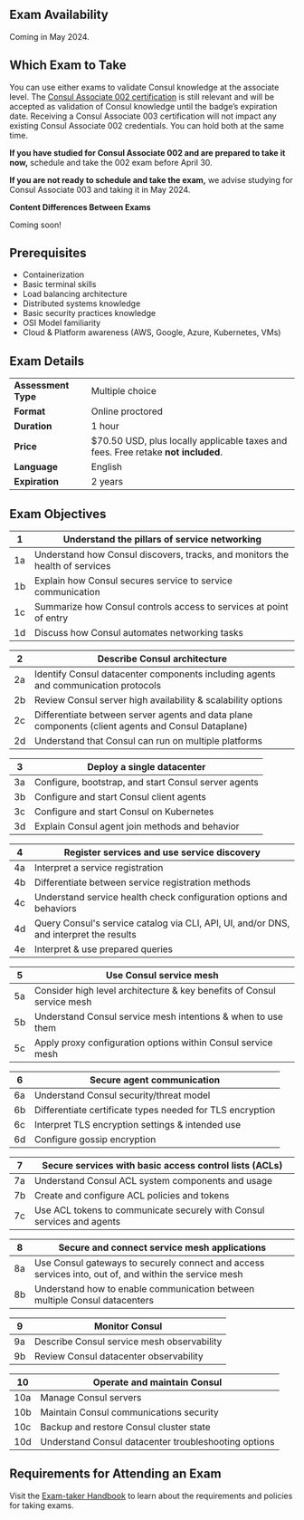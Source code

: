 <!-- Each "## Heading Two" section in this document will be used to populate an FAQ item -->

## Exam Availability

Coming in May 2024.

## Which Exam to Take

You can use either exams to validate Consul knowledge at the associate level. The [Consul Associate 002 certification](/certifications/networking-automation#consul-associate-002-details) is still relevant and will be accepted as validation of Consul knowledge until the badge’s expiration date. Receiving a Consul Associate 003 certification will not impact any existing Consul Associate 002 credentials. You can hold both at the same time.

**If you have studied for Consul Associate 002 and are prepared to take it now,** schedule and take the 002 exam before April 30.

**If you are not ready to schedule and take the exam,** we advise studying for Consul Associate 003 and taking it in May 2024.

**Content Differences Between Exams**

Coming soon! 

## Prerequisites

* Containerization 
* Basic terminal skills
* Load balancing architecture
* Distributed systems knowledge
* Basic security practices knowledge 
* OSI Model familiarity
* Cloud & Platform awareness (AWS, Google, Azure, Kubernetes, VMs)

## Exam Details

|                     |                                                                                   |
| ------------------- | --------------------------------------------------------------------------------- |
| **Assessment Type** | Multiple choice                                                                   |
| **Format**          | Online proctored                                                                  |
| **Duration**        | 1 hour                                                                            |
| **Price**           | $70.50 USD, plus locally applicable taxes and fees. Free retake **not included**. |
| **Language**        | English                                                                           |
| **Expiration**      | 2 years                                                                           |

## Exam Objectives

| 1  | Understand the pillars of service networking                                 |
|----|------------------------------------------------------------------------------|
| 1a | Understand how Consul discovers, tracks, and monitors the health of services |
| 1b | Explain how Consul secures service to service communication                  |
| 1c | Summarize how Consul controls access to services at point of entry           |
| 1d | Discuss how Consul automates networking tasks                                |

| 2  | Describe Consul architecture                                                                       |
|----|----------------------------------------------------------------------------------------------------|
| 2a | Identify Consul datacenter components including agents and communication protocols                 |
| 2b | Review Consul server high availability & scalability options                                       |
| 2c | Differentiate between server agents and data plane components (client agents and Consul Dataplane) |
| 2d | Understand that Consul can run on multiple platforms                                               |

| 3  | Deploy a single datacenter                           |
|----|------------------------------------------------------|
| 3a | Configure, bootstrap, and start Consul server agents |
| 3b | Configure and start Consul client agents             |
| 3c | Configure and start Consul on Kubernetes             |
| 3d | Explain Consul agent join methods and behavior       |

| 4  | Register services and use service discovery                                            |
|----|----------------------------------------------------------------------------------------|
| 4a | Interpret a service registration                                                       |
| 4b | Differentiate between service registration methods                                     |
| 4c | Understand service health check configuration options and behaviors                    |
| 4d | Query Consul's service catalog via CLI, API, UI, and/or DNS, and interpret the results |
| 4e | Interpret & use prepared queries                                                       |

| 5  | Use Consul service mesh                                                |
|----|------------------------------------------------------------------------|
| 5a | Consider high level architecture & key benefits of Consul service mesh |
| 5b | Understand Consul service mesh intentions & when to use them           |
| 5c | Apply proxy configuration options within Consul service mesh           |

| 6  | Secure agent communication                                |
|----|-----------------------------------------------------------|
| 6a | Understand Consul security/threat model                   |
| 6b | Differentiate certificate types needed for TLS encryption |
| 6c | Interpret TLS encryption settings & intended use          |
| 6d | Configure gossip encryption                               |

| 7  | Secure services with basic access control lists (ACLs)                 |
|----|------------------------------------------------------------------------|
| 7a | Understand Consul ACL system components and usage                      |
| 7b | Create and configure ACL policies and tokens                           |
| 7c | Use ACL tokens to communicate securely with Consul services and agents |

| 8  | Secure and connect service mesh applications                                                          |
|----|-------------------------------------------------------------------------------------------------------|
| 8a | Use Consul gateways to securely connect and access services into, out of, and within the service mesh |
| 8b | Understand how to enable communication between multiple Consul datacenters                            |

| 9  | Monitor Consul                             |
|----|--------------------------------------------|
| 9a | Describe Consul service mesh observability |
| 9b | Review Consul datacenter observability     |

| 10  | Operate and maintain Consul                          |
|-----|------------------------------------------------------|
| 10a | Manage Consul servers                                |
| 10b | Maintain Consul communications security              |
| 10c | Backup and restore Consul cluster state              |
| 10d | Understand Consul datacenter troubleshooting options |

## Requirements for Attending an Exam

Visit the [Exam-taker Handbook](https://hashicorp-certifications.zendesk.com/hc/en-us/articles/360048211571) to learn about the requirements and policies for taking exams.
